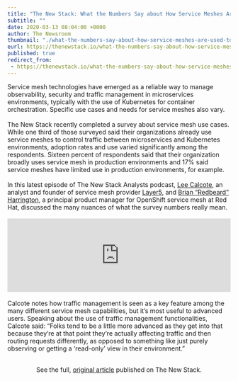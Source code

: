 ---
title: "The New Stack: What the Numbers Say about How Service Meshes Are Used Today"
subtitle: ""
date: 2020-03-13 08:04:00 +0000
author: The Newsroom
thumbnail: "./what-the-numbers-say-about-how-service-meshes-are-used-today.png"
eurl: https://thenewstack.io/what-the-numbers-say-about-how-service-meshes-are-used-today/
published: true
redirect_from:
 - https://thenewstack.io/what-the-numbers-say-about-how-service-meshes-are-used-today/
---


<NewsWrapper>
Service mesh technologies have emerged as a reliable way to manage observability, security and traffic management in microservices environments, typically with the use of Kubernetes for container orchestration. Specific use cases and needs for service meshes also vary.
<br/><br/>
The New Stack recently completed a survey about service mesh use cases. While one third of those surveyed said their organizations already use service meshes to control traffic between microservices and Kubernetes environments, adoption rates and use varied significantly among the respondents. Sixteen percent of respondents said that their organization broadly uses service mesh in production environments and 17% said service meshes have limited use in production environments, for example.
<br/><br/>
In this latest episode of The New Stack Analysts podcast, <a href="https://www.linkedin.com/in/leecalcote">Lee Calcote</a>, an analyst and founder of service mesh provider <a href="https://layer5.io/">Layer5</a>, and <a href="https://www.linkedin.com/in/brianredbeard/">Brian “Redbeard” Harrington</a>, a principal product manager for OpenShift service mesh at Red Hat, discussed the many nuances of what the survey numbers really mean.
<br/><br/>
<iframe width="100%" height="166" scrolling="no" frameborder="no" allow="autoplay" src="https://w.soundcloud.com/player/?url=https%3A//api.soundcloud.com/tracks/774586579%3Fsecret_token%3Ds-es7L3&amp;color=%23ff5500&amp;auto_play=false&amp;hide_related=false&amp;show_comments=true&amp;show_user=true&amp;show_reposts=false&amp;show_teaser=true"></iframe>
<br/><br/>
Calcote notes how traffic management is seen as a key feature among the many different service mesh capabilities, but it’s most useful to advanced users. Speaking about the use of traffic management functionalities, Calcote said: “Folks tend to be a little more advanced as they get into that because they’re at that point they’re actually affecting traffic and then routing requests differently, as opposed to something like just purely observing or getting a ‘read-only’ view in their environment.”
<br/><br/>
<p align="center">
See the full, <a href="https://thenewstack.io/what-the-numbers-say-about-how-service-meshes-are-used-today/">original article</a> published on The New Stack.
</p>
</NewsWrapper>


